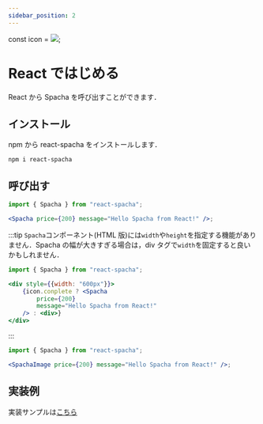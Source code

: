 ```yaml
---
sidebar_position: 2
---
```


const icon = <img src="https://github.com/bonychops.png" />;

# React ではじめる

React から Spacha を呼び出すことができます．

## インストール

npm から react-spacha をインストールします．

```
npm i react-spacha
```


## 呼び出す

<Tabs groupId="cview-types">
<TabItem value="html" label="HTML" default>

<div style={{width: "600px", marginBottom: "10px"}}>
    <Spacha
        price={200}
        message="Hello Spacha from React!"
    />
</div>

```jsx
import { Spacha } from "react-spacha";

<Spacha price={200} message="Hello Spacha from React!" />;
```

:::tip
`Spacha`コンポーネント(HTML 版)には`width`や`height`を指定する機能がありません．Spacha の幅が大きすぎる場合は，div タグで`width`を固定すると良いかもしれません．

```jsx {3,8}
import { Spacha } from "react-spacha";

<div style={{width: "600px"}}>
    {icon.conplete ? <Spacha
        price={200}
        message="Hello Spacha from React!"
    /> : <div>}
</div>
```

:::

</TabItem>
<TabItem value="canvas" label="Canvas" default>

<div>
  <SpachaImage price={200} message="Hello Spacha from React!" />
</div>

```jsx
import { Spacha } from "react-spacha";

<SpachaImage price={200} message="Hello Spacha from React!" />;
```

</TabItem>
</Tabs>

## 実装例

実装サンプルは[こちら](../samples)
